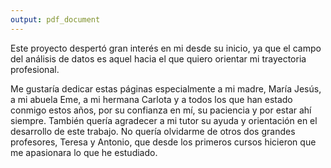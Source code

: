 ```yaml
---
output: pdf_document
---
```







Este proyecto despertó gran interés en mi desde su inicio, ya que el campo del análisis de datos es aquel hacia el que quiero orientar mi trayectoria profesional.


Me gustaría dedicar estas páginas especialmente a mi madre, María Jesús, a mi abuela Eme, a mi hermana Carlota y a todos los que han estado conmigo estos años, por su confianza en mí, su paciencia y por estar ahí siempre. También quería agradecer a mi tutor su ayuda y orientación en el desarrollo de este trabajo. No quería olvidarme de otros dos grandes profesores, Teresa y Antonio, que desde los primeros cursos hicieron que me apasionara lo que he estudiado.


